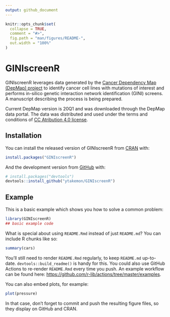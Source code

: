 ```yaml
---
output: github_document
---
```


<!-- README.md is generated from README.Rmd. Please edit that file -->

```r
knitr::opts_chunk$set(
  collapse = TRUE,
  comment = "#>",
  fig.path = "man/figures/README-",
  out.width = "100%"
)
```

# GINIscreenR

<!-- badges: start -->
<!-- badges: end -->

GINIscreenR leverages data generated by the [Cancer Dependency Map (DepMap) project](https://depmap.org/portal/) to identify cancer cell lines with mutations of interest and performs in-silico genetic interaction network identification (GINI) screens. A manuscript describing the process is being prepared.

Current DepMap version is 20Q1 and was downloaded through the DepMap data portal. The data was distributed and used under the terms and conditions of [CC Atribution 4.0 license](https://creativecommons.org/licenses/by/4.0/). 
 

<!-- Below this line are default template stuff that will be updated as the package comes together -->

## Installation

You can install the released version of GINIscreenR from [CRAN](https://CRAN.R-project.org) with:

``` r
install.packages("GINIscreenR")
```

And the development version from [GitHub](https://github.com/) with:

``` r
# install.packages("devtools")
devtools::install_github("ytakemon/GINIscreenR")
```
## Example

This is a basic example which shows you how to solve a common problem:

```r
library(GINIscreenR)
## basic example code
```

What is special about using `README.Rmd` instead of just `README.md`? You can include R chunks like so:

```r
summary(cars)
```

You'll still need to render `README.Rmd` regularly, to keep `README.md` up-to-date. `devtools::build_readme()` is handy for this. You could also use GitHub Actions to re-render `README.Rmd` every time you push. An example workflow can be found here: <https://github.com/r-lib/actions/tree/master/examples>.

You can also embed plots, for example:

```r
plot(pressure)
```

In that case, don't forget to commit and push the resulting figure files, so they display on GitHub and CRAN.
